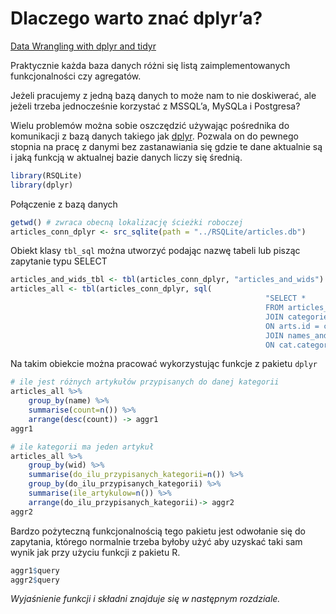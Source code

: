 # Dlaczego warto znać dplyr'a?

[Data Wrangling with dplyr and tidyr](https://www.rstudio.com/wp-content/uploads/2015/02/data-wrangling-cheatsheet.pdf)

Praktycznie każda baza danych różni się listą zaimplementowanych funkcjonalności czy agregatów.

Jeżeli pracujemy z jedną bazą danych to może nam to nie doskiwerać, ale jeżeli trzeba jednocześnie korzystać z MSSQL'a, MySQLa i Postgresa?

Wielu problemów można sobie oszczędzić używając pośrednika do komunikacji z bazą danych takiego jak [dplyr](https://cran.r-project.org/web/packages/dplyr/index.html). Pozwala on do pewnego stopnia na pracę z danymi bez zastanawiania się gdzie te dane aktualnie są i jaką funkcją w aktualnej bazie danych liczy się średnią.

```r
library(RSQLite)
library(dplyr)
```

Połączenie z bazą danych
```r
getwd() # zwraca obecną lokalizację ścieżki roboczej
articles_conn_dplyr <- src_sqlite(path = "../RSQLite/articles.db")
```

Obiekt klasy `tbl_sql` można utworzyć podając nazwę tabeli lub pisząc zapytanie typu SELECT 
```r
articles_and_wids_tbl <- tbl(articles_conn_dplyr, "articles_and_wids")
articles_all <- tbl(articles_conn_dplyr, sql(
														 "SELECT *
														 FROM articles_and_wids arts
														 JOIN categories_and_entries cat
														 ON arts.id = cat.id
														 JOIN names_and_idCCs names
														 ON cat.category = names.id_cc "))
```

Na takim obiekcie można pracować wykorzystując funkcje z pakietu `dplyr`

```r
# ile jest różnych artykułów przypisanych do danej kategorii
articles_all %>%
	group_by(name) %>%
	summarise(count=n()) %>%
	arrange(desc(count)) -> aggr1
aggr1
```

```r
# ile kategorii ma jeden artykuł
articles_all %>%
	group_by(wid) %>%
	summarise(do_ilu_przypisanych_kategorii=n()) %>%
	group_by(do_ilu_przypisanych_kategorii) %>%
	summarise(ile_artykulow=n()) %>%
	arrange(do_ilu_przypisanych_kategorii)-> aggr2
aggr2
```

Bardzo pożyteczną funkcjonalnością tego pakietu jest odwołanie się do zapytania,
którego normalnie trzeba byłoby użyć aby uzyskać taki sam wynik jak przy użyciu funkcji
z pakietu R.

```r
aggr1$query
aggr2$query
```

*Wyjaśnienie funkcji i składni znajduje się w następnym rozdziale.*


